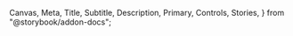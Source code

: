   Canvas,
  Meta,
  Title,
  Subtitle,
  Description,
  Primary,
  Controls,
  Stories,
} from "@storybook/addon-docs";

<Meta of={TypographyStories} />

<Title of={TypographyStories} />
<Subtitle of={TypographyStories} />
<Description of={TypographyStories} />
<Primary of={TypographyStories} />

Typography can be rendered with the `<Typography>` component itself, or via one of its
semantic aliases (`<H1>`, `<H2>`, `<Body>`, `<Caption>`, etc.)

<Controls />
<Stories />
